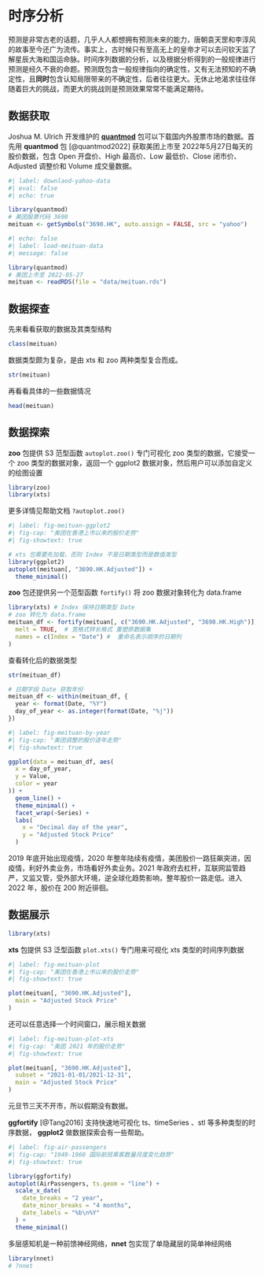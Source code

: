 # 时序分析 {#sec-analyze-time-series-data}

预测是非常古老的话题，几乎人人都想拥有预测未来的能力，唐朝袁天罡和李淳风的故事至今还广为流传。事实上，古时候只有至高无上的皇帝才可以去问钦天监了解星辰大海和国运命脉。时间序列数据的分析，以及根据分析得到的一般规律进行预测是经久不衰的命题。预测既包含一般规律指向的确定性，又有无法预知的不确定性，且**同时**包含认知局限带来的不确定性，后者往往更大。无休止地渴求往往伴随着巨大的挑战，而更大的挑战则是预测效果常常不能满足期待。

## 数据获取

Joshua M. Ulrich 开发维护的 [**quantmod**](https://github.com/joshuaulrich/quantmod) 包可以下载国内外股票市场的数据。首先用 **quantmod** 包 [@quantmod2022] 获取美团上市至 2022年5月27日每天的股价数据，包含 Open 开盘价、High 最高价、Low 最低价、Close 闭市价、Adjusted 调整价和 Volume 成交量数据。

```r
#| label: downlaod-yahoo-data
#| eval: false
#| echo: true

library(quantmod)
# 美团股票代码 3690
meituan <- getSymbols("3690.HK", auto.assign = FALSE, src = "yahoo")
```

```r
#| echo: false
#| label: load-meituan-data
#| message: false

library(quantmod)
# 美团上市至 2022-05-27
meituan <- readRDS(file = "data/meituan.rds")
```

## 数据探查

先来看看获取的数据及其类型结构

```r
class(meituan)
```

数据类型颇为复杂，是由 xts 和 zoo 两种类型复合而成。

```r
str(meituan)
```

再看看具体的一些数据情况

```r
head(meituan)
```

## 数据探索

**zoo** 包提供 S3 范型函数 `autoplot.zoo()` 专门可视化 zoo 类型的数据，它接受一个 zoo 类型的数据对象，返回一个 ggplot2 数据对象，然后用户可以添加自定义的绘图设置

```r
library(zoo)
library(xts)
```

更多详情见帮助文档 `?autoplot.zoo()`

```r
#| label: fig-meituan-ggplot2
#| fig-cap: "美团在香港上市以来的股价走势"
#| fig-showtext: true

# xts 包需要先加载，否则 Index 不是日期类型而是数值类型
library(ggplot2)
autoplot(meituan[, "3690.HK.Adjusted"]) +
  theme_minimal()
```

**zoo** 包还提供另一个范型函数 `fortify()` 将 zoo 数据对象转化为 data.frame

```r
library(xts) # Index 保持日期类型 Date
# zoo 转化为 data.frame
meituan_df <- fortify(meituan[, c("3690.HK.Adjusted", "3690.HK.High")],
  melt = TRUE,  # 宽格式转长格式 重塑原数据集
  names = c(Index = "Date") #  重命名表示顺序的日期列
)
```

查看转化后的数据类型

```r
str(meituan_df)
```

```r
# 日期字段 Date 获取年份
meituan_df <- within(meituan_df, {
  year <- format(Date, "%Y")
  day_of_year <- as.integer(format(Date, "%j"))
})
```

```r
#| label: fig-meituan-by-year
#| fig-cap: "美团调整的股价逐年走势"
#| fig-showtext: true

ggplot(data = meituan_df, aes(
  x = day_of_year,
  y = Value,
  color = year
)) +
  geom_line() +
  theme_minimal() +
  facet_wrap(~Series) + 
  labs(
    x = "Decimal day of the year",
    y = "Adjusted Stock Price"
  )
```

2019 年底开始出现疫情，2020 年整年陆续有疫情，美团股价一路狂飙突进，因疫情，利好外卖业务，市场看好外卖业务。2021 年政府去杠杆，互联网监管趋严，又监又管，受外部大环境，逆全球化趋势影响，整年股价一路走低。进入 2022 年，股价在 200 附近徘徊。

## 数据展示

```r
library(xts)
```

**xts** 包提供 S3 泛型函数 `plot.xts()` 专门用来可视化 xts 类型的时间序列数据

```r
#| label: fig-meituan-plot
#| fig-cap: "美团在香港上市以来的股价走势"
#| fig-showtext: true

plot(meituan[, "3690.HK.Adjusted"],
  main = "Adjusted Stock Price"
)
```

还可以任意选择一个时间窗口，展示相关数据

```r
#| label: fig-meituan-plot-xts
#| fig-cap: "美团 2021 年的股价走势"
#| fig-showtext: true

plot(meituan[, "3690.HK.Adjusted"],
  subset = "2021-01-01/2021-12-31",
  main = "Adjusted Stock Price"
)
```

元旦节三天不开市，所以假期没有数据。

**ggfortify** [@Tang2016] 支持快速地可视化 ts、timeSeries 、stl 等多种类型的时序数据， **ggplot2** 做数据探索会有一些帮助。

```r
#| label: fig-air-passengers
#| fig-cap: "1949-1960 国际航班乘客数量月度变化趋势"
#| fig-showtext: true

library(ggfortify)
autoplot(AirPassengers, ts.geom = "line") +
  scale_x_date(
    date_breaks = "2 year",
    date_minor_breaks = "4 months",
    date_labels = "%b\n%Y"
  ) +
  theme_minimal()
```

多层感知机是一种前馈神经网络，**nnet** 包实现了单隐藏层的简单神经网络

```r
library(nnet)
# ?nnet
```
